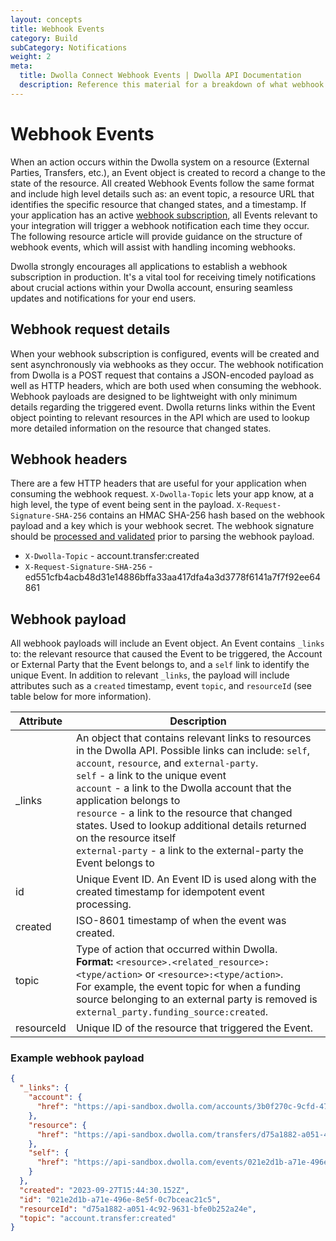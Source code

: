 ```yaml
---
layout: concepts
title: Webhook Events
category: Build
subCategory: Notifications
weight: 2
meta:
  title: Dwolla Connect Webhook Events | Dwolla API Documentation
  description: Reference this material for a breakdown of what webhook events look like in Dwolla Connect.
---
```


# Webhook Events

When an action occurs within the Dwolla system on a resource (External Parties, Transfers, etc.), an Event object is created to record a change to the state of the resource. All created Webhook Events follow the same format and include high level details such as: an event topic, a resource URL that identifies the specific resource that changed states, and a timestamp. If your application has an active [webhook subscription](/docs/connect/webhooks), all Events relevant to your integration will trigger a webhook notification each time they occur. The following resource article will provide guidance on the structure of webhook events, which will assist with handling incoming webhooks.

<AlertBar variation="info">
  Dwolla strongly encourages all applications to establish a webhook
  subscription in production. It's a vital tool for receiving timely
  notifications about crucial actions within your Dwolla account, ensuring
  seamless updates and notifications for your end users.
</AlertBar>

## Webhook request details

When your webhook subscription is configured, events will be created and sent asynchronously via webhooks as they occur. The webhook notification from Dwolla is a POST request that contains a JSON-encoded payload as well as HTTP headers, which are both used when consuming the webhook. Webhook payloads are designed to be lightweight with only minimum details regarding the triggered event. Dwolla returns links within the Event object pointing to relevant resources in the API which are used to lookup more detailed information on the resource that changed states.

## Webhook headers

There are a few HTTP headers that are useful for your application when consuming the webhook request. `X-Dwolla-Topic` lets your app know, at a high level, the type of event being sent in the payload. `X-Request-Signature-SHA-256` contains an HMAC SHA-256 hash based on the webhook payload and a key which is your webhook secret. The webhook signature should be [processed and validated](/docs/balance/connect/process-validate) prior to parsing the webhook payload.

- `X-Dwolla-Topic` - account.transfer:created
- `X-Request-Signature-SHA-256` - ed551cfb4acb48d31e14886bffa33aa417dfa4a3d3778f6141a7f7f92ee64861

## Webhook payload

All webhook payloads will include an Event object. An Event contains `_links` to: the relevant resource that caused the Event to be triggered, the Account or External Party that the Event belongs to, and a `self` link to identify the unique Event. In addition to relevant `_links`, the payload will include attributes such as a `created` timestamp, event `topic`, and `resourceId` (see table below for more information).

| Attribute  | Description                                                                                                                                                                                                                                                                                                                                                                                                                                                                                      |
| ---------- | ------------------------------------------------------------------------------------------------------------------------------------------------------------------------------------------------------------------------------------------------------------------------------------------------------------------------------------------------------------------------------------------------------------------------------------------------------------------------------------------------ |
| \_links    | An object that contains relevant links to resources in the Dwolla API. Possible links can include: `self`, `account`, `resource`, and `external-party`. <br /> `self` - a link to the unique event <br /> `account` - a link to the Dwolla account that the application belongs to <br /> `resource` - a link to the resource that changed states. Used to lookup additional details returned on the resource itself <br /> `external-party` - a link to the external-party the Event belongs to |
| id         | Unique Event ID. An Event ID is used along with the created timestamp for idempotent event processing.                                                                                                                                                                                                                                                                                                                                                                                           |
| created    | ISO-8601 timestamp of when the event was created.                                                                                                                                                                                                                                                                                                                                                                                                                                                |
| topic      | Type of action that occurred within Dwolla. <br/> **Format:** `<resource>.<related_resource>:<type/action>` or `<resource>:<type/action>`. <br/> For example, the event topic for when a funding source belonging to an external party is removed is `external_party.funding_source:created`.                                                                                                                                                                                                    |
| resourceId | Unique ID of the resource that triggered the Event.                                                                                                                                                                                                                                                                                                                                                                                                                                              |

### Example webhook payload

```json
{
  "_links": {
    "account": {
      "href": "https://api-sandbox.dwolla.com/accounts/3b0f270c-9cfd-4724-bae8-aa4b1659cbb1"
    },
    "resource": {
      "href": "https://api-sandbox.dwolla.com/transfers/d75a1882-a051-4c92-9631-bfe0b252a24e"
    },
    "self": {
      "href": "https://api-sandbox.dwolla.com/events/021e2d1b-a71e-496e-8e5f-0c7bceac21c5"
    }
  },
  "created": "2023-09-27T15:44:30.152Z",
  "id": "021e2d1b-a71e-496e-8e5f-0c7bceac21c5",
  "resourceId": "d75a1882-a051-4c92-9631-bfe0b252a24e",
  "topic": "account.transfer:created"
}
```
